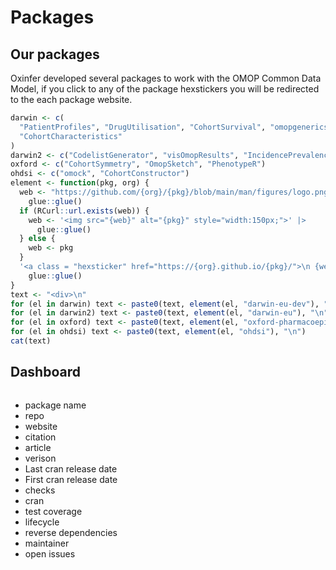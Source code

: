 # Packages

## Our packages

Oxinfer developed several packages to work with the OMOP Common Data Model, if you click to any of the package hexstickers you will be redirected to the each package website.

```r
darwin <- c(
  "PatientProfiles", "DrugUtilisation", "CohortSurvival", "omopgenerics",
  "CohortCharacteristics"
)
darwin2 <- c("CodelistGenerator", "visOmopResults", "IncidencePrevalence")
oxford <- c("CohortSymmetry", "OmopSketch", "PhenotypeR")
ohdsi <- c("omock", "CohortConstructor")
element <- function(pkg, org) {
  web <- "https://github.com/{org}/{pkg}/blob/main/man/figures/logo.png?raw=true" |>
    glue::glue()
  if (RCurl::url.exists(web)) {
    web <- '<img src="{web}" alt="{pkg}" style="width:150px;">' |>
      glue::glue()
  } else {
    web <- pkg
  }
  '<a class = "hexsticker" href="https://{org}.github.io/{pkg}/">\n {web}\n </a>' |>
    glue::glue()
}
text <- "<div>\n"
for (el in darwin) text <- paste0(text, element(el, "darwin-eu-dev"), "\n")
for (el in darwin2) text <- paste0(text, element(el, "darwin-eu"), "\n")
for (el in oxford) text <- paste0(text, element(el, "oxford-pharmacoepi"), "\n")
for (el in ohdsi) text <- paste0(text, element(el, "ohdsi"), "\n")
cat(text)
```

## Dashboard

```r

```


- package name
- repo
- website
- citation
- article
- verison
- Last cran release date
- First cran release date
- checks
- cran
- test coverage
- lifecycle
- reverse dependencies
- maintainer
- open issues
